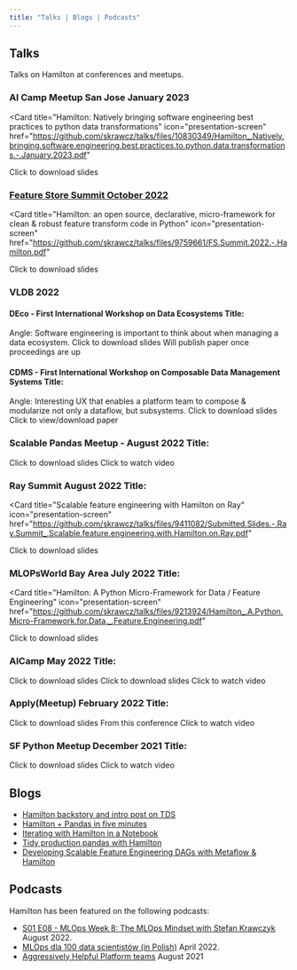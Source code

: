 ```yaml
---
title: "Talks | Blogs | Podcasts"
---
```


## Talks

Talks on Hamilton at conferences and meetups.

### AI Camp Meetup San Jose January 2023

<Card
  title="Hamilton: Natively bringing software engineering best practices to python data transformations"
  icon="presentation-screen"
  href="https://github.com/skrawcz/talks/files/10830349/Hamilton_.Natively.bringing.software.engineering.best.practices.to.python.data.transformations.-.January.2023.pdf"
>
  Click to download slides
</Card>

### [Feature Store Summit October 2022](https://www.featurestoresummit.com/)

<Card
  title="Hamilton: an open source, declarative, micro-framework for clean & robust feature transform code in Python"
  icon="presentation-screen"
  href="https://github.com/skrawcz/talks/files/9759661/FS.Summit.2022.-.Hamilton.pdf"
>
  Click to download slides
</Card>

### VLDB 2022

#### DEco - First International Workshop on Data Ecosystems Title:

<Card title="Hamilton: enabling software engineering best practices for data transformations via generalized dataflow graphs">
  Angle: Software engineering is important to think about when managing a data
  ecosystem.
</Card>

<CardGroup>
<Card title="Slides" icon="presentation-screen" href="https://github.com/skrawcz/talks/files/9550914/Submitted.-.DEco.2022_.Hamilton_.enabling.software.engineering.best.practices.for.data.transformations.via.generalized.dataflow.graphs.1.pdf" >
Click to download slides
</Card>

<Card title="Paper" icon="files" >
Will publish paper once proceedings are up
</Card>
</CardGroup>

#### CDMS - First International Workshop on Composable Data Management Systems Title:

<Card title="Hamilton: a modular open source declarative paradigm for high level modeling of dataflows">
  Angle: Interesting UX that enables a platform team to compose & modularize not
  only a dataflow, but subsystems.
</Card>

<CardGroup>
<Card title="Slides" icon="presentation-screen" href="https://github.com/skrawcz/talks/files/9550939/CDMS.2022.-.Hamilton_.a.modular.open.source.declarative.paradigm.for.high.level.modeling.of.dataflows.1.pdf">
  Click to download slides
</Card>

<Card title="Paper" icon="files" href="https://cdmsworkshop.github.io/2022/Proceedings/ShortPapers/Paper6_StefanKrawczyk.pdf">
  Click to view/download paper
</Card>
</CardGroup>

### Scalable Pandas Meetup - August 2022 Title:

<Card title="Hamilton: A Python Micro-Framework for tidy scalable Pandas" />
  
<CardGroup>
<Card title="Slides" icon="presentation-screen" href="https://github.com/skrawcz/talks/files/9428705/Hamilton.%40.Ponder.Pandas.meetup.pdf">
  Click to download slides
</Card>

<Card title="Video" icon="youtube" href="https://www.youtube.com/watch?v=m_rjCzxQj4c&ab_channel=Ponder">
  Click to watch video
</Card>
</CardGroup>

### Ray Summit August 2022 Title:

<Card
  title="Scalable feature engineering with Hamilton on Ray"
  icon="presentation-screen"
  href="https://github.com/skrawcz/talks/files/9411082/Submitted.Slides.-.Ray.Summit_.Scalable.feature.engineering.with.Hamilton.on.Ray.pdf"
>
  Click to download slides
</Card>

### MLOPsWorld Bay Area July 2022 Title:

<Card
  title="Hamilton: A Python Micro-Framework for Data / Feature Engineering"
  icon="presentation-screen"
  href="https://github.com/skrawcz/talks/files/9213924/Hamilton_.A.Python.Micro-Framework.for.Data._.Feature.Engineering.pdf"
>
  Click to download slides
</Card>

### AICamp May 2022 Title:

<Card title="Hamilton: a python micro-framework for data / feature engineering at Stitch Fix">
  Click to download slides
</Card>

<CardGroup>
  <Card
    title="AICamp Hamilton Slides"
    icon="presentation-screen"
    href="https://www.youtube.com/watch?v=PDGIt37dov8"
  >
    Click to download slides
  </Card>
  <Card
    title="AICamp Hamilton recording"
    icon="youtube"
    href="https://www.youtube.com/watch?v=PDGIt37dov8&ab_channel=AICamp"
  >
    Click to watch video
  </Card>
</CardGroup>

### Apply(Meetup) February 2022 Title:

<Card title="[Open Source] Hamilton, a micro framework for creating dataframes, and its application at Stitch Fix" />

<CardGroup>
  <Card
    title="Slides"
    icon="presentation-screen"
    href="https://github.com/skrawcz/talks/blob/main/Public%20ApplyConf2022%20-%20%5BOpen%20Source%5D%20Hamilton%2C%20a%20micro%20framework%20for%20creating%20dataframes%2C%20and%20its%20application%20at%20Stitch%20Fix.pdf"
  >
    Click to download slides
  </Card>
  <Card
    title="Conference"
    icon="video"
    href="https://www.tecton.ai/apply/session-video-archive/open-source-hamilton-a-micro-framework-for-creating-dataframes-and-its-application-at-stitch-fix/"
  >
    From this conference
  </Card>
  <Card
    title="Recording"
    icon="youtube"
    href="https://www.youtube.com/watch?v=CHfrT5OVjlM"
  >
    Click to watch video
  </Card>
</CardGroup>

### SF Python Meetup December 2021 Title:

<Card title="Hamilton an open source micro framework for creating dataframes" />

<CardGroup>
  <Card
    title="Slides"
    icon="presentation-screen"
    href="https://www.youtube.com/watch?v=_XUYfwougz4"
  >
    Click to download slides
  </Card>
  <Card
    title="Recording"
    icon="youtube"
    href="https://github.com/skrawcz/talks/files/8944605/Python.Meetup.Dec.2021.-.Hamilton_.an.open.source.micro.framework.for.creating.dataframes.pdf"
  >
    Click to watch video
  </Card>
</CardGroup>

## Blogs

- [Hamilton backstory and intro post on TDS](https://towardsdatascience.com/functions-dags-introducing-hamilton-a-microframework-for-dataframe-generation-more-8e34b84efc1d)
- [Hamilton + Pandas in five minutes](https://towardsdatascience.com/how-to-use-hamilton-with-pandas-in-5-minutes-89f63e5af8f5)
- [Iterating with Hamilton in a Notebook](https://towardsdatascience.com/how-to-use-hamilton-with-pandas-in-5-minutes-89f63e5af8f5)
- [Tidy production pandas with Hamilton](https://towardsdatascience.com/tidy-production-pandas-with-hamilton-3b759a2bf562)
- [Developing Scalable Feature Engineering DAGs with Metaflow & Hamilton](https://outerbounds.com/blog/developing-scalable-feature-engineering-dags)

## Podcasts

Hamilton has been featured on the following podcasts:

- [S01 E08 - MLOps Week 8: The MLOps Mindset with Stefan Krawczyk](https://rss.com/podcasts/mlops-weekly/571949/)
  August 2022.
- [MLOps dla 100 data scientistów (in Polish)](https://nieliniowy.pl/mlops-dla-100-data-scientistow-stefan-krawczyk-stitch-fix/)
  April 2022.
- [Aggressively Helpful Platform teams](https://www.youtube.com/watch?v=az8lXG9v4uo&ab_channel=MLOps.community)
  August 2021
